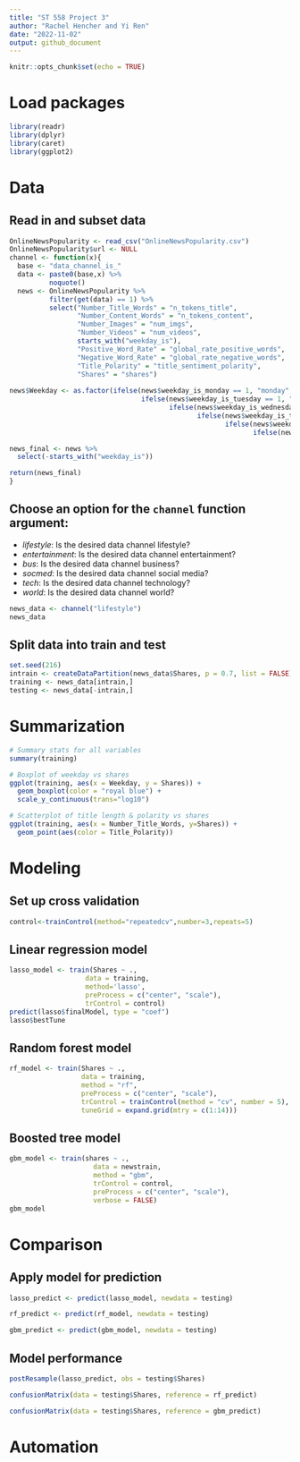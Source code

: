 ```yaml
---
title: "ST 558 Project 3"
author: "Rachel Hencher and Yi Ren"
date: "2022-11-02"
output: github_document
---
```


```r
knitr::opts_chunk$set(echo = TRUE)
```

# Load packages
```r
library(readr)
library(dplyr)
library(caret)
library(ggplot2)
```

# Data
## Read in and subset data
```r
OnlineNewsPopularity <- read_csv("OnlineNewsPopularity.csv") 
OnlineNewsPopularity$url <- NULL
channel <- function(x){
  base <- "data_channel_is_"
  data <- paste0(base,x) %>%  
          noquote()
  news <- OnlineNewsPopularity %>% 
          filter(get(data) == 1) %>% 
          select("Number_Title_Words" = "n_tokens_title",
                 "Number_Content_Words" = "n_tokens_content",
                 "Number_Images" = "num_imgs",
                 "Number_Videos" = "num_videos",
                 starts_with("weekday_is"),
                 "Positive_Word_Rate" = "global_rate_positive_words",
                 "Negative_Word_Rate" = "global_rate_negative_words",
                 "Title_Polarity" = "title_sentiment_polarity",
                 "Shares" = "shares")
  
news$Weekday <- as.factor(ifelse(news$weekday_is_monday == 1, "monday",
                                 ifelse(news$weekday_is_tuesday == 1, "tuesday", 
                                        ifelse(news$weekday_is_wednesday == 1, "wednesday", 
                                               ifelse(news$weekday_is_thursday , "thursday",
                                                      ifelse(news$weekday_is_friday == 1, "friday",
                                                             ifelse(news$weekday_is_saturday == 1, "saturday", "sunday")))))))

news_final <- news %>%
  select(-starts_with("weekday_is"))

return(news_final)
}
```

## Choose an option for the `channel` function argument:  
- *lifestyle*: Is the desired data channel lifestyle?  
- *entertainment*: Is the desired data channel entertainment?  
- *bus*: Is the desired data channel business?  
- *socmed*: Is the desired data channel social media?
- *tech*: Is the desired data channel technology?  
- *world*: Is the desired data channel world?

```r
news_data <- channel("lifestyle")
news_data
```

## Split data into train and test
```r
set.seed(216)
intrain <- createDataPartition(news_data$Shares, p = 0.7, list = FALSE)
training <- news_data[intrain,]
testing <- news_data[-intrain,]
```

# Summarization
```r
# Summary stats for all variables
summary(training)

# Boxplot of weekday vs shares
ggplot(training, aes(x = Weekday, y = Shares)) +
  geom_boxplot(color = "royal blue") +
  scale_y_continuous(trans="log10")

# Scatterplot of title length & polarity vs shares
ggplot(training, aes(x = Number_Title_Words, y=Shares)) + 
  geom_point(aes(color = Title_Polarity))
```

# Modeling
## Set up cross validation
```r
control<-trainControl(method="repeatedcv",number=3,repeats=5)
```

## Linear regression model
```r
lasso_model <- train(Shares ~ .,
                   data = training,
                   method='lasso',
                   preProcess = c("center", "scale"),
                   trControl = control)
predict(lasso$finalModel, type = "coef")
lasso$bestTune
```

## Random forest model
```r
rf_model <- train(Shares ~ ., 
                  data = training, 
                  method = "rf", 
                  preProcess = c("center", "scale"), 
                  trControl = trainControl(method = "cv", number = 5), 
                  tuneGrid = expand.grid(mtry = c(1:14)))
```
                         
## Boosted tree model
```r
gbm_model <- train(shares ~ .,
                     data = newstrain,
                     method = "gbm",
                     trControl = control,
                     preProcess = c("center", "scale"),
                     verbose = FALSE)
gbm_model
```

# Comparison
## Apply model for prediction
```r
lasso_predict <- predict(lasso_model, newdata = testing)
```

```r
rf_predict <- predict(rf_model, newdata = testing)
```

```r
gbm_predict <- predict(gbm_model, newdata = testing)
```


## Model performance
```r
postResample(lasso_predict, obs = testing$Shares)
```

```r
confusionMatrix(data = testing$Shares, reference = rf_predict)
```

```r
confusionMatrix(data = testing$Shares, reference = gbm_predict)
```


# Automation
